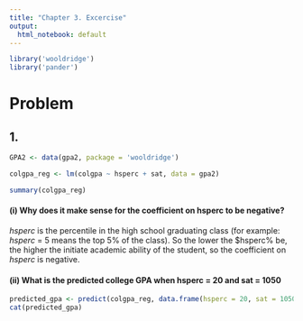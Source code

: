 ```yaml
---
title: "Chapter 3. Excercise"
output:
  html_notebook: default
---
```


```r
library('wooldridge')
library('pander')
```


# Problem

## 1.
```r
GPA2 <- data(gpa2, package = 'wooldridge')

colgpa_reg <- lm(colgpa ~ hsperc + sat, data = gpa2)

summary(colgpa_reg)

```
#### (i) Why does it make sense for the coefficient on hsperc to be negative?
$hsperc$ is the percentile in the high school graduating class (for example: $hsperc$ = 5 means the top 5% of the class). So the lower the $hsperc% be, the higher the initiate academic ability of the student, so the coefficient on $hsperc$ is negative.

#### (ii) What is the predicted college GPA when hsperc = 20 and sat = 1050
```r
predicted_gpa <- predict(colgpa_reg, data.frame(hsperc = 20, sat = 1050))
cat(predicted_gpa)
```

